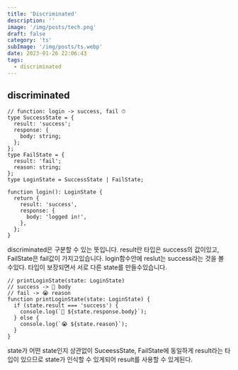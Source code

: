 ```yaml
---
title: 'Discriminated'
description: ''
image: '/img/posts/tech.png'
draft: false
category: 'ts'
subImage: '/img/posts/ts.webp'
date: 2023-01-26 22:06:43
tags:
  - discriminated
---
```


## discriminated

```tsx
// function: login -> success, fail ⏱
type SuccessState = {
  result: 'success';
  response: {
    body: string;
  };
};
type FailState = {
  result: 'fail';
  reason: string;
};
type LoginState = SuccessState | FailState;

function login(): LoginState {
  return {
    result: 'success',
    response: {
      body: 'logged in!',
    },
  };
}
```

discriminated은 구분할 수 있는 뜻입니다.
result란 타입은 success의 값이있고, FailState은 fail값이 가지고있습니다.
login함수안에 reslut는 success라는 것을 볼 수있다. 타입이 보장되면서 서로 다른 state를 만들수있습니다.

```tsx
// printLoginState(state: LoginState)
// success -> 🎉 body
// fail -> 😭 reason
function printLoginState(state: LoginState) {
  if (state.result === 'success') {
    console.log(`🎉 ${state.response.body}`);
  } else {
    console.log(`😭 ${state.reason}`);
  }
}
```

state가 어떤 state인지 상관없이 SuceessState, FailState에 동일하게 result라는 타입이 있으므로 state가 인식할 수 있게되어 result를 사용할 수 있게된다.
